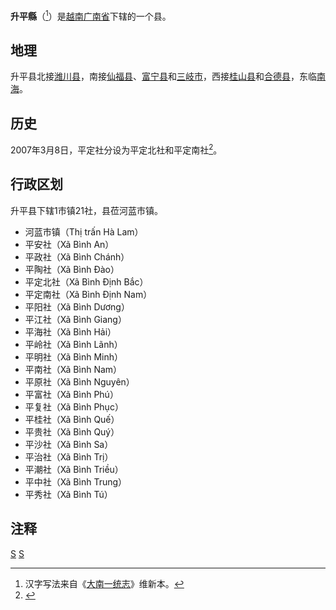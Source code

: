 {{noteTA
|1=zh-hans:升平; zh-hant:升平;
}}
{{Infobox Settlement
|name                   = 升平县
|settlement_type        = 县
|official_name          = 
|other_name             = 
|native_name            = {{lang|vi|Huyện Thăng Bình}}
|nickname               = 
|motto                  = 
|image_skyline          = UBND huyện Thăng Bình, Quảng Nam.jpeg
|imagesize              = 
|image_caption          = 
|image_flag             = 
|flag_size              = 
|image_seal             = 
|seal_size              = 
|image_shield           = 
|shield_size            = 
|image_blank_emblem     = 
|blank_emblem_size      = 
|image_map              = {{Infobox mapframe|frame-width=250|zoom=10}}
|mapsize                = 
|map_caption            = 
|image_map1             = Administration map of Thang Binh District, Quangnam Province.jpg
|mapsize1               = 
|map_caption1           = 升平县地图
|pushpin_map            = Vietnam
|pushpin_label_position = bottom
|pushpin_map_caption    = 升平县在越南的位置
|pushpin_map1           = 
|pushpin_label_position1= 
|pushpin_map_caption1   = 
|subdivision_type       = 国家
|subdivision_name       = {{flag|Vietnam}}
|subdivision_type1      = [[越南行政区划|省]]
|subdivision_name1      = [[广南省|广南省]]
|subdivision_type2      = 行政区划
|subdivision_name2      = 1市镇21社
|subdivision_type3      = 
|subdivision_name3      = 
|seat_type              = 县莅
|seat                   = {{link-vi|河蓝市镇|Hà Lam}}
|government_type        = 
|leader_title           = 
|leader_name            = 
|leader_title1          = 
|leader_name1           = 
|established_title      = 
|established_date       = 
|area_magnitude         = 
|unit_pref              = 
|area_footnotes         = 
|area_total_km2         = 384.75
|area_land_km2          = 
|area_water_km2         = 
|area_water_percent     = 
|area_urban_km2         = 
|area_metro_km2         = 
|population_as_of       = 2018年
|population_footnotes   = 
|population_note        = 
|population_total       = 192300
|population_density_km2 = auto
|population_metro             = 
|population_density_metro_km2 = 
|population_urban             = 
|population_density_urban_km2 = 
|timezone               = [[越南标准时间|越南标准时间]]
|utc_offset             = +7
|elevation_footnotes    = 
|elevation_m            = 
|coor_type              = 
|coordinates            = 
|postal_code_type       = 
|postal_code            = 
|area_code              = 
|website                = [http://thangbinh.quangnam.gov.vn 升平县电子信息门户网站]
|footnotes              = 
}}
'''升平縣'''（{{vie|v='''Huyện Thăng Bình'''|hn=縣升平}}<ref>汉字写法来自《[[大南一统志|大南一统志]]》维新本。</ref>）是[[越南|越南]][[广南省|广南省]]下辖的一个县。

==地理==
升平县北接[[潍川县|潍川县]]，南接[[仙福县|仙福县]]、[[富宁县_(越南)|富宁县]]和[[三岐市|三岐市]]，西接[[桂山县|桂山县]]和[[合德县|合德县]]，东临[[南海|南海]]。

==历史==
2007年3月8日，平定社分设为平定北社和平定南社<ref>{{Cite web |url=https://thuvienphapluat.vn/van-ban/Bat-dong-san/Nghi-dinh-33-2007-ND-CP-dieu-chinh-dia-gioi-hanh-chinh-xa-thi-tran-thanh-lap-xa-phuong-mo-rong-thi-tran-thuoc-huyen-Dai-Loc-Bac-Tra-Quang-Nam-16988.aspx |title=Nghị định 33/2007/NĐ-CP về việc điều chỉnh địa giới hành chính xã, thị trấn;thành lập xã, phường, mở rộng thị trấn thuộc các huyện Đại Lộc,Bắc Trà My, Thăng Bình và thị xã Hội An, tỉnh Quảng Nam |accessdate=2020-05-01 |archive-date=2019-08-01 |archive-url=https://web.archive.org/web/20190801232624/https://thuvienphapluat.vn/van-ban/Bat-dong-san/Nghi-dinh-33-2007-ND-CP-dieu-chinh-dia-gioi-hanh-chinh-xa-thi-tran-thanh-lap-xa-phuong-mo-rong-thi-tran-thuoc-huyen-Dai-Loc-Bac-Tra-Quang-Nam-16988.aspx |dead-url=no }}</ref>。

==行政区划==
升平县下辖1市镇21社，县莅河蓝市镇。
*河蓝市镇（Thị trấn Hà Lam）
*平安社（Xã Bình An）
*平政社（Xã Bình Chánh）
*平陶社（Xã Bình Đào）
*平定北社（Xã Bình Định Bắc）
*平定南社（Xã Bình Định Nam）
*平阳社（Xã Bình Dương）
*平江社（Xã Bình Giang）
*平海社（Xã Bình Hải）
*平岭社（Xã Bình Lãnh）
*平明社（Xã Bình Minh）
*平南社（Xã Bình Nam）
*平原社（Xã Bình Nguyên）
*平富社（Xã Bình Phú）
*平复社（Xã Bình Phục）
*平桂社（Xã Bình Quế）
*平贵社（Xã Bình Quý）
*平沙社（Xã Bình Sa）
*平治社（Xã Bình Trị）
*平潮社（Xã Bình Triều）
*平中社（Xã Bình Trung）
*平秀社（Xã Bình Tú）

==注释==
{{reflist}}
{{广南省行政区划}}
{{越南南中部之县市镇区域划分}}

[[Category:越南县份|S]]
[[Category:广南省|S]]